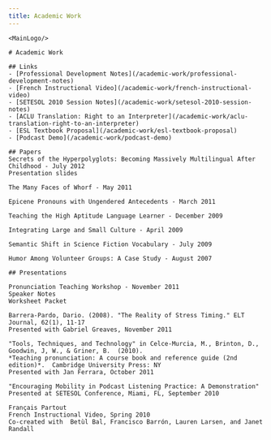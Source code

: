 ```yaml
---
title: Academic Work
---
```


<BaseLayout title={frontmatter.title} current="/academic-work">

    <MainLogo/>

    # Academic Work

    ## Links
    - [Professional Development Notes](/academic-work/professional-development-notes)
    - [French Instructional Video](/academic-work/french-instructional-video)
    - [SETESOL 2010 Session Notes](/academic-work/setesol-2010-session-notes)
    - [ACLU Translation: Right to an Interpreter](/academic-work/aclu-translation-right-to-an-interpreter)
    - [ESL Textbook Proposal](/academic-work/esl-textbook-proposal)
    - [Podcast Demo](/academic-work/podcast-demo)

    ## Papers
    Secrets of the Hyperpolyglots: Becoming Massively Multilingual After Childhood - July 2012
    Presentation slides

    The Many Faces of Whorf - May 2011

    Epicene Pronouns with Ungendered Antecedents - March 2011

    Teaching the High Aptitude Language Learner - December 2009

    Integrating Large and Small Culture - April 2009

    Semantic Shift in Science Fiction Vocabulary - July 2009

    Humor Among Volunteer Groups: A Case Study - August 2007

    ## Presentations

    Pronunciation Teaching Workshop - November 2011
    Speaker Notes
    Worksheet Packet

    Barrera-Pardo, Dario. (2008). "The Reality of Stress Timing." ELT Journal, 62(1), 11-17
    Presented with Gabriel Greaves, November 2011

    "Tools, Techniques, and Technology" in Celce-Murcia, M., Brinton, D., Goodwin, J, W., & Griner, B.  (2010).
    *Teaching pronunciation: A course book and reference guide (2nd edition)*.  Cambridge University Press: NY
    Presented with Jan Ferrara, October 2011

    "Encouraging Mobility in Podcast Listening Practice: A Demonstration"
    Presented at SETESOL Conference, Miami, FL, September 2010

    Français Partout
    French Instructional Video, Spring 2010
    Co-created with  Betùl Bal, Francisco Barrón, Lauren Larsen, and Janet Randall

</BaseLayout>
